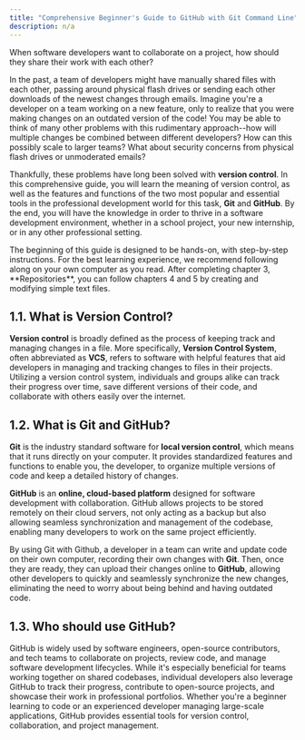 ```yaml
---
title: "Comprehensive Beginner's Guide to GitHub with Git Command Line"
description: n/a
---
```



When software developers want to collaborate on a project, how should they share their work with each other?

In the past, a team of developers might have manually shared files with each other, passing around physical flash drives or sending each other downloads of the newest changes through emails. Imagine you're a developer on a team working on a new feature, only to realize that you were making changes on an outdated version of the code! You may be able to think of many other problems with this rudimentary approach--how will multiple changes be combined between different developers? How can this possibly scale to larger teams? What about security concerns from physical flash drives or unmoderated emails?

Thankfully, these problems have long been solved with **version control**. In this comprehensive guide, you will learn the meaning of version control, as well as the features and functions of the two most popular and essential tools in the professional development world for this task, **Git** and **GitHub**. By the end, you will have the knowledge in order to thrive in a software development environment, whether in a school project, your new internship, or in any other professional setting.

<Aside type="tip" title="Tip">The beginning of this guide is designed to be hands-on, with step-by-step instructions. For the best learning experience, we recommend following along on your own computer as you read. After completing chapter 3, **Repositories**, you can follow chapters 4 and 5 by creating and modifying simple text files.</Aside>

## 1.1. What is Version Control?

**Version control** is broadly defined as the process of keeping track and managing changes in a file. More specifically, **Version Control System**, often abbreviated as **VCS**, refers to software with helpful features that aid developers in managing and tracking changes to files in their projects. Utilizing a version control system, individuals and groups alike can track their progress over time, save different versions of their code, and collaborate with others easily over the internet.

## 1.2. What is Git and GitHub?

**Git** is the industry standard software for **local version control**, which means that it runs directly on your computer. It provides standardized features and functions to enable you, the developer, to organize multiple versions of code and keep a detailed history of changes.

**GitHub** is an **online, cloud-based platform** designed for software development with collaboration. GitHub allows projects to be stored remotely on their cloud servers, not only acting as a backup  but also allowing seamless synchronization and management of the codebase, enabling many developers to work on the same project efficiently.

By using Git with Github, a developer in a team can write and update code on their own computer, recording their own changes with **Git**. Then, once they are ready, they can upload their changes online to **GitHub**, allowing other developers to quickly and seamlessly synchronize the new changes, eliminating the need to worry about being behind and having outdated code.

## 1.3. Who should use GitHub?

GitHub is widely used by software engineers, open-source contributors, and tech teams to collaborate on projects, review code, and manage software development lifecycles. While it's especially beneficial for teams working together on shared codebases, individual developers also leverage GitHub to track their progress, contribute to open-source projects, and showcase their work in professional portfolios. Whether you're a beginner learning to code or an experienced developer managing large-scale applications, GitHub provides essential tools for version control, collaboration, and project management.
